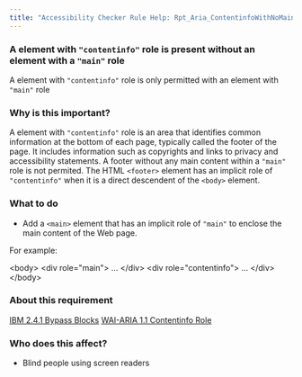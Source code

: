 ```yaml
---
title: "Accessibility Checker Rule Help: Rpt_Aria_ContentinfoWithNoMain_Implicit"
---
```


<div className="toolHelp">
<Row>
<Column colLg={16} colMd={8} colSm={4} className="toolHead">

### A element with `"contentinfo"` role is present without an element with a `"main"` role

<div id="locLevel"></div>

A element with `"contentinfo"` role is only permitted with an element with `"main"` role

</Column>
</Row>
<Row>
<Column colLg={11} colMd={5} colSm={4} className="toolMain">

### Why is this important?

A element with `"contentinfo"` role is an area that identifies common information at the bottom of each page, typically called the footer of the page. It includes information such as copyrights and links to privacy and accessibility statements. A footer without any main content within a `"main"` role is not permited. The HTML `<footer>` element has an implicit role of `"contentinfo"` when it is a direct descendent of the `<body>` element.

<div id="locSnippet"></div>

### What to do

* Add a `<main>` element that has an implicit role of `"main"` to enclose the main content of the Web page.


For example:

<CodeSnippet type="multi" light={true}>&lt;body&gt;
    &lt;div role="main"&gt;
      ...
    &lt;/div&gt;
    &lt;div role="contentinfo"&gt;
	    ...
    &lt;/div&gt;
&lt;/body&gt;</CodeSnippet>

</Column>
<Column colLg={5} colMd={3} colSm={4} className="toolLeft">

### About this requirement

[IBM 2.4.1 Bypass Blocks](https://www.ibm.com/able/requirements/requirements/#2_4_1)
[WAI-ARIA 1.1 Contentinfo Role](https://www.w3.org/TR/wai-aria-1.1/#contentinfo)

### Who does this affect?

* Blind people using screen readers

</Column>
</Row>
</div>

